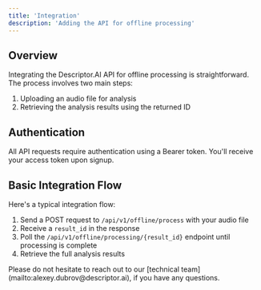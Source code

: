 ```yaml
---
title: 'Integration'
description: 'Adding the API for offline processing'
---
```


## Overview

Integrating the Descriptor.AI API for offline processing is straightforward. The process involves two main steps:

1. Uploading an audio file for analysis
2. Retrieving the analysis results using the returned ID

## Authentication

All API requests require authentication using a Bearer token. You'll receive your access token upon signup.

## Basic Integration Flow

Here's a typical integration flow:

1. Send a POST request to `/api/v1/offline/process` with your audio file
2. Receive a `result_id` in the response
3. Poll the `/api/v1/offline/processing/{result_id}` endpoint until processing is complete
4. Retrieve the full analysis results

<Note>
Please do not hesitate to reach out to our [technical team](mailto:alexey.dubrov@descriptor.ai), if you have any questions.
</Note>